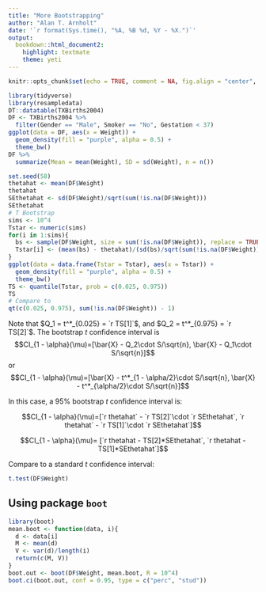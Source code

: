 ```yaml
---
title: "More Bootstrapping"
author: "Alan T. Arnholt"
date: '`r format(Sys.time(), "%A, %B %d, %Y - %X.")`'
output: 
  bookdown::html_document2: 
    highlight: textmate
    theme: yeti
---
```



```r
knitr::opts_chunk$set(echo = TRUE, comment = NA, fig.align = "center", warning = FALSE, message = FALSE)
```

```r
library(tidyverse)
library(resampledata)
DT::datatable(TXBirths2004)
DF <- TXBirths2004 %>% 
  filter(Gender == "Male", Smoker == "No", Gestation < 37)
ggplot(data = DF, aes(x = Weight)) + 
  geom_density(fill = "purple", alpha = 0.5) + 
  theme_bw()
DF %>% 
  summarize(Mean = mean(Weight), SD = sd(Weight), n = n())
```

```r
set.seed(58)
thetahat <- mean(DF$Weight)
thetahat
SEthetahat <- sd(DF$Weight)/sqrt(sum(!is.na(DF$Weight)))
SEthetahat
# T Bootstrap
sims <- 10^4
Tstar <- numeric(sims)
for(i in 1:sims){
  bs <- sample(DF$Weight, size = sum(!is.na(DF$Weight)), replace = TRUE)
  Tstar[i] <- (mean(bs) - thetahat)/(sd(bs)/sqrt(sum(!is.na(DF$Weight))))
}
ggplot(data = data.frame(Tstar = Tstar), aes(x = Tstar)) +
  geom_density(fill = "purple", alpha = 0.5) + 
  theme_bw()
TS <- quantile(Tstar, prob = c(0.025, 0.975))
TS
# Compare to
qt(c(0.025, 0.975), sum(!is.na(DF$Weight)) - 1)
```

Note that $Q_1 = t^*_{0.025} = `r TS[1]`$, and $Q_2 = t^*_{0.975} = `r TS[2]`$.  The bootstrap $t$ confidence interval is 
$$CI_{1 - \alpha}(\mu)=[\bar{X} - Q_2\cdot S/\sqrt{n}, \bar{X} - Q_1\cdot S/\sqrt{n}]$$ or 
$$CI_{1 - \alpha}(\mu)=[\bar{X} - t^*_{1 - \alpha/2}\cdot S/\sqrt{n}, \bar{X} - t^*_{\alpha/2}\cdot S/\sqrt{n}]$$

In this case, a 95% bootstrap $t$ confidence interval is:

$$CI_{1 - \alpha}(\mu)=[`r thetahat` - `r TS[2]`\cdot `r SEthetahat`, `r thetahat` - `r TS[1]`\cdot `r SEthetahat`]$$

$$CI_{1 - \alpha}(\mu)= [`r thetahat - TS[2]*SEthetahat`, `r thetahat - TS[1]*SEthetahat`]$$

Compare to a standard $t$ confidence interval:

```r
t.test(DF$Weight)
```

## Using package `boot` {-}

```r
library(boot)
mean.boot <- function(data, i){
  d <- data[i]
  M <- mean(d)
  V <- var(d)/length(i)
  return(c(M, V))
}
boot.out <- boot(DF$Weight, mean.boot, R = 10^4)
boot.ci(boot.out, conf = 0.95, type = c("perc", "stud"))
```



